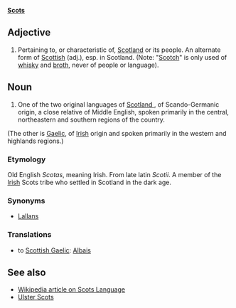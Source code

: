 '''[[Scots]]'''

==Adjective==
# Pertaining to, or characteristic of, [[w:Scotland | Scotland]] or its people.  An alternate form of [[Scottish]] (adj.), esp. in Scotland.  (Note: "[[Scotch]]" is only used of [[w:whisky | whisky]] and [[broth]], never of people or language).

==Noun==
# One of the two original languages of [[w:Scotland | Scotland ]], of Scando-Germanic origin, a close relative of Middle English, spoken primarily in the central, northeastern and southern regions of the country.

(The other is [[Gaelic]], of [[Irish]] origin and spoken primarily in the western and highlands regions.)

===Etymology===
Old English ''Scotas'', meaning Irish.  From late latin ''Scotii''.
A member of the [[Irish]] Scots tribe who settled in Scotland in the dark age.

===Synonyms===
*[[w:Lallans|Lallans]]


===Translations===
* to [[Scottish Gaelic]]: [[Albais]]

==See also==
*[[w:Scots language|Wikipedia article on Scots Language]]
* [[w:Ulster Scots | Ulster Scots]]